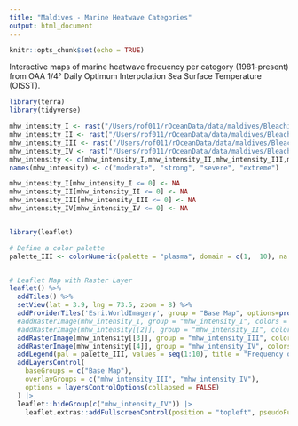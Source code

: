 ```yaml
---
title: "Maldives - Marine Heatwave Categories"
output: html_document
---
```


```r
knitr::opts_chunk$set(echo = TRUE)
```


Interactive maps of marine heatwave frequency per category (1981-present) from OAA 1/4° Daily Optimum Interpolation Sea Surface Temperature (OISST).

```r
library(terra)
library(tidyverse)

mhw_intensity_I <- rast("/Users/rof011/rOceanData/data/maldives/Bleaching-mhw_categories_spatial_I_moderate.tiff")
mhw_intensity_II <- rast("/Users/rof011/rOceanData/data/maldives/Bleaching-mhw_categories_spatial_II_strong.tiff") 
mhw_intensity_III <- rast("/Users/rof011/rOceanData/data/maldives/Bleaching-mhw_categories_spatial_III_severe.tiff") 
mhw_intensity_IV <- rast("/Users/rof011/rOceanData/data/maldives/Bleaching-mhw_categories_spatial_IV_extreme.tiff")
mhw_intensity <- c(mhw_intensity_I,mhw_intensity_II,mhw_intensity_III,mhw_intensity_IV)
names(mhw_intensity) <- c("moderate", "strong", "severe", "extreme")

mhw_intensity_I[mhw_intensity_I <= 0] <- NA
mhw_intensity_II[mhw_intensity_II <= 0] <- NA
mhw_intensity_III[mhw_intensity_III <= 0] <- NA
mhw_intensity_IV[mhw_intensity_IV <= 0] <- NA


library(leaflet)

# Define a color palette
palette_III <- colorNumeric(palette = "plasma", domain = c(1,  10), na.color="black")


# Leaflet Map with Raster Layer
leaflet() %>%
  addTiles() %>%
  setView(lat = 3.9, lng = 73.5, zoom = 8) %>%
  addProviderTiles('Esri.WorldImagery', group = "Base Map", options=providerTileOptions(maxNativeZoom=18,maxZoom=100)) |>
  #addRasterImage(mhw_intensity_I, group = "mhw_intensity_I", colors = palette_I, opacity = 0.8) %>%
  #addRasterImage(mhw_intensity[[2]], group = "mhw_intensity_II", colors = palette_II, opacity = 0.8) %>%
  addRasterImage(mhw_intensity[[3]], group = "mhw_intensity_III", colors = palette_III, opacity = 0.8) %>%
  addRasterImage(mhw_intensity[[4]], group = "mhw_intensity_IV", colors = palette_III, opacity = 0.8) %>%
  addLegend(pal = palette_III, values = seq(1:10), title = "Frequency of MHW", position = "topright", opacity=0.8) |> 
  addLayersControl(
    baseGroups = c("Base Map"),
    overlayGroups = c("mhw_intensity_III", "mhw_intensity_IV"),
    options = layersControlOptions(collapsed = FALSE)
  ) |> 
  leaflet::hideGroup(c("mhw_intensity_IV")) |>
    leaflet.extras::addFullscreenControl(position = "topleft", pseudoFullscreen = FALSE)



```
